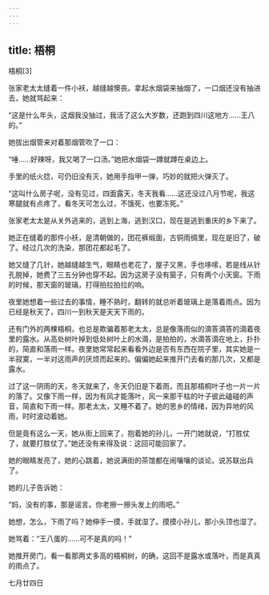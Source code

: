 ```yaml
---
---
---
```

title: 梧桐
---




梧桐[3]



张家老太太缝着一件小袄，越缝越懊丧。拿起水烟袋来抽烟了，一口烟还没有抽进去，她就骂起来：

“这是什么年头，这烟我没抽过，我活了这么大岁数，还跑到四川这地方……王八的。”

她拔出烟管来对着那烟管吹了一口：

“唾……好辣呀，我又喝了一口汤。”她把水烟袋一蹲就蹲在桌边上。

手里的纸火捻，可仍旧没有灭，她用手指甲一弹，巧妙的就把火弹灭了。

“这叫什么房子呢，没有见过，四面露天，冬天我看……这还没过八月节呢，我这寒腿就有点疼了，看冬天可怎么过，不饿死，也要冻死。”

张家老太太是从关外逃来的，逃到上海，逃到汉口，现在是逃到重庆的乡下来了。

她正在缝着的那件小袄，是清朝做的，团花裤缎面，古铜雨绸里，现在是旧了，破了。经过几次的洗染，那团花都起毛了。

她又缝了几针，她越缝越生气，眼睛也老花了，屋子又黑，手也哆嗦，若是线从针孔脱掉，她费了三五分钟也穿不起。因为这房子没有窗子，只有两个小天窗。下雨的时候，那天窗的玻璃，打得拍拉拍拉的响。

夜里她想着一些过去的事情，睡不熟时，翻转的就总听着玻璃上是落着雨点。因为已经是秋天了，四川一到秋天是天天下雨的。

还有门外的两棵梧桐，也总是欺骗着那老太太，总是像落雨似的滴答滴答的滴着夜里的露水。从高处树叶掉到低处树叶上的水滴，是拍拍的，水滴答滴在地上，扑扑的，简直和落雨一样。夜里她常常起来看看外边是否有东西在院子里，其实她是一半寂寞，一半对这雨声的厌烦而起来的。偏偏她起来推开门去看的那几次，又都是露水。

过了这一阴雨的天，冬天就来了，冬天仍旧是下着雨，而且那梧桐叶子也一片一片的落了。又像下雨一样，因为有风才能落叶，风一来那干枯的叶子彼此磕碰的声音，简直和下雨一样。那老太太，又睡不着了。她的思乡的情绪，因为异地的风雨，时时波动着她。

但是竟有这么一天，她从街上回来了，抱着她的孙儿，一开门她就说，“打胜仗了，就要打胜仗了。”她还没有来得及说：这回可能回家了。

她的眼睛发亮了，她的心跳着，她说满街的茶馆都在闹嚷嚷的谈论。说苏联出兵了。

她的儿子告诉她：

“妈，没有的事，那是谣言。你老擦一擦头发上的雨吧。”

她想，怎么，下雨了吗？她伸手一摸，手就湿了。摸摸小孙儿，那小头顶也湿了。

她骂着：“王八蛋的……可不是真的吗！”

她推开房门，看一看那两丈多高的梧桐树，的确，这回不是露水或落叶，而是真真的雨点了。

七月廿四日